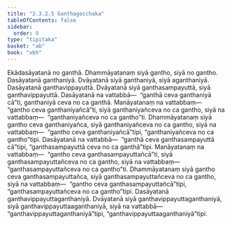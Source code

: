 ```yaml
---
title: "2.3.2.5 Ganthagocchaka"
tableOfContents: false
sidebar:
  order: 9
type: "tipitaka"
basket: "ab"
book: "vbh"
---
```



<DynamicBreadcrumb />

<Paragraph number="601" book="vbh">
Ekādasāyatanā no ganthā. Dhammāyatanaṃ siyā gantho, siyā no gantho. Dasāyatanā ganthaniyā. Dvāyatanā siyā ganthaniyā, siyā aganthaniyā. Dasāyatanā ganthavippayuttā. Dvāyatanā siyā ganthasampayuttā, siyā ganthavippayuttā. Dasāyatanā na vattabbā—  “ganthā ceva ganthaniyā cā”ti, ganthaniyā ceva no ca ganthā. Manāyatanaṃ na vattabbaṃ—  “gantho ceva ganthaniyañcā”ti, siyā ganthaniyañceva no ca gantho, siyā na vattabbaṃ—  “ganthaniyañceva no ca gantho”ti. Dhammāyatanaṃ siyā gantho ceva ganthaniyañca, siyā ganthaniyañceva no ca gantho, siyā na vattabbaṃ—  “gantho ceva ganthaniyañcā”tipi, “ganthaniyañceva no ca gantho”tipi. Dasāyatanā na vattabbā—  “ganthā ceva ganthasampayuttā cā”tipi, “ganthasampayuttā ceva no ca ganthā”tipi. Manāyatanaṃ na vattabbaṃ—  “gantho ceva ganthasampayuttañcā”ti, siyā ganthasampayuttañceva no ca gantho, siyā na vattabbaṃ—  “ganthasampayuttañceva no ca gantho”ti. Dhammāyatanaṃ siyā gantho ceva ganthasampayuttañca, siyā ganthasampayuttañceva no ca gantho, siyā na vattabbaṃ—  “gantho ceva ganthasampayuttañcā”tipi, “ganthasampayuttañceva no ca gantho”tipi. Dasāyatanā ganthavippayuttaganthaniyā. Dvāyatanā siyā ganthavippayuttaganthaniyā, siyā ganthavippayuttaaganthaniyā, siyā na vattabbā—  “ganthavippayuttaganthaniyā”tipi, “ganthavippayuttaaganthaniyā”tipi.
</Paragraph>